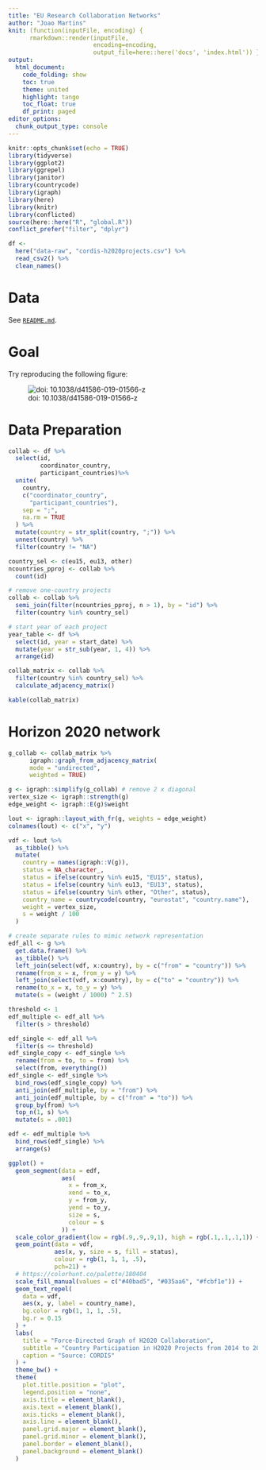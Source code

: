 ```yaml
---
title: "EU Research Collaboration Networks"
author: "Joao Martins"
knit: (function(inputFile, encoding) { 
      rmarkdown::render(inputFile,
                        encoding=encoding, 
                        output_file=here::here('docs', 'index.html')) })
output:
  html_document:
    code_folding: show
    toc: true
    theme: united
    highlight: tango
    toc_float: true
    df_print: paged
editor_options: 
  chunk_output_type: console
---
```


```r
knitr::opts_chunk$set(echo = TRUE)
library(tidyverse)
library(ggplot2)
library(ggrepel)
library(janitor)
library(countrycode)
library(igraph)
library(here)
library(knitr)
library(conflicted)
source(here::here("R", "global.R"))
conflict_prefer("filter", "dplyr")

df <- 
  here("data-raw", "cordis-h2020projects.csv") %>%
  read_csv2() %>% 
  clean_names()
```

# Data

See [`README.md`](https://github.com/zambujo/eunets/).

# Goal

Try reproducing the following figure:

![doi: 10.1038/d41586-019-01566-z](https://media.nature.com/lw800/magazine-assets/d41586-019-01566-z/d41586-019-01566-z_16737728.png)


# Data Preparation

```r
collab <- df %>%
  select(id,
         coordinator_country,
         participant_countries)%>%
  unite(
    country,
    c("coordinator_country", 
      "participant_countries"),
    sep = ";",
    na.rm = TRUE
  ) %>%
  mutate(country = str_split(country, ";")) %>%
  unnest(country) %>%
  filter(country != "NA")

country_sel <- c(eu15, eu13, other)
ncountries_pproj <- collab %>%
  count(id)

# remove one-country projects
collab <- collab %>%
  semi_join(filter(ncountries_pproj, n > 1), by = "id") %>%
  filter(country %in% country_sel)

# start year of each project
year_table <- df %>%
  select(id, year = start_date) %>%
  mutate(year = str_sub(year, 1, 4)) %>%
  arrange(id)

collab_matrix <- collab %>%
  filter(country %in% country_sel) %>%
  calculate_adjacency_matrix()

kable(collab_matrix)
```

# Horizon 2020 network

```r
g_collab <- collab_matrix %>%
      igraph::graph_from_adjacency_matrix(
      mode = "undirected",
      weighted = TRUE)

g <- igraph::simplify(g_collab) # remove 2 x diagonal
vertex_size <- igraph::strength(g)
edge_weight <- igraph::E(g)$weight

lout <- igraph::layout_with_fr(g, weights = edge_weight)
colnames(lout) <- c("x", "y")

vdf <- lout %>%
  as_tibble() %>%
  mutate(
    country = names(igraph::V(g)),
    status = NA_character_,
    status = ifelse(country %in% eu15, "EU15", status),
    status = ifelse(country %in% eu13, "EU13", status),
    status = ifelse(country %in% other, "Other", status),
    country_name = countrycode(country, "eurostat", "country.name"),
    weight = vertex_size,
    s = weight / 100
  )

# create separate rules to mimic network representation
edf_all <- g %>%
  get.data.frame() %>%
  as_tibble() %>%
  left_join(select(vdf, x:country), by = c("from" = "country")) %>%
  rename(from_x = x, from_y = y) %>%
  left_join(select(vdf, x:country), by = c("to" = "country")) %>%
  rename(to_x = x, to_y = y) %>%
  mutate(s = (weight / 1000) ^ 2.5)

threshold <- 1
edf_multiple <- edf_all %>%
  filter(s > threshold)

edf_single <- edf_all %>%
  filter(s <= threshold)
edf_single_copy <- edf_single %>%
  rename(from = to, to = from) %>%
  select(from, everything())
edf_single <- edf_single %>%
  bind_rows(edf_single_copy) %>%
  anti_join(edf_multiple, by = "from") %>%
  anti_join(edf_multiple, by = c("from" = "to")) %>%
  group_by(from) %>%
  top_n(1, s) %>%
  mutate(s = .001)

edf <- edf_multiple %>%
  bind_rows(edf_single) %>%
  arrange(s)

ggplot() +
  geom_segment(data = edf,
               aes(
                 x = from_x,
                 xend = to_x,
                 y = from_y,
                 yend = to_y,
                 size = s,
                 colour = s
               )) +
  scale_color_gradient(low = rgb(.9,.9,.9,1), high = rgb(.1,.1,.1,1)) +
  geom_point(data = vdf,
             aes(x, y, size = s, fill = status),
             colour = rgb(1, 1, 1, .5),
             pch=21) +
  # https://colorhunt.co/palette/180404
  scale_fill_manual(values = c("#40bad5", "#035aa6", "#fcbf1e")) +
  geom_text_repel(
    data = vdf,
    aes(x, y, label = country_name),
    bg.color = rgb(1, 1, 1, .5),
    bg.r = 0.15
  ) +
  labs(
    title = "Force-Directed Graph of H2020 Collaboration",
    subtitle = "Country Participation in H2020 Projects from 2014 to 2020",
    caption = "Source: CORDIS"
  ) +
  theme_bw() +
  theme(
    plot.title.position = "plot",
    legend.position = "none",
    axis.title = element_blank(),
    axis.text = element_blank(),
    axis.ticks = element_blank(),
    axis.line = element_blank(),
    panel.grid.major = element_blank(),
    panel.grid.minor = element_blank(),
    panel.border = element_blank(),
    panel.background = element_blank()
  )
```
